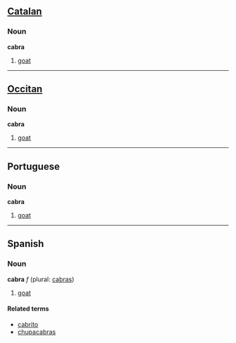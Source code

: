==[[Catalan]]==
===Noun===
'''cabra'''

# [[goat]]

----

==[[Occitan]]==
===Noun===
'''cabra'''

# [[goat]]

----

==Portuguese==
===Noun===
'''cabra'''

# [[goat]]

----

==Spanish==
===Noun===
'''cabra''' ''f'' (plural: [[cabras]])

# [[goat]]

====Related terms====
*[[cabrito]]
*[[chupacabras]]